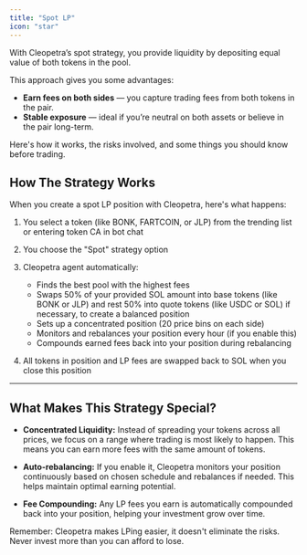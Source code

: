 ```yaml
---
title: "Spot LP"
icon: "star"
---
```


With Cleopetra’s spot strategy, you provide liquidity by depositing equal value of both tokens in the pool.

This approach gives you some advantages:

- **Earn fees on both sides** — you capture trading fees from both tokens in the pair.
- **Stable exposure** — ideal if you’re neutral on both assets or believe in the pair long-term.

Here's how it works, the risks involved, and some things you should know before trading.

## How The Strategy Works

When you create a spot LP position with Cleopetra, here's what happens:

1. You select a token (like BONK, FARTCOIN, or JLP) from the trending list or entering token CA in bot chat

2. You choose the "Spot" strategy option

3. Cleopetra agent automatically:

   - Finds the best pool with the highest fees
   - Swaps 50% of your provided SOL amount into base tokens (like BONK or JLP) and rest 50% into quote tokens (like USDC or SOL) if necessary, to create a balanced position
   - Sets up a concentrated position (20 price bins on each side)
   - Monitors and rebalances your position every hour (if you enable this)
   - Compounds earned fees back into your position during rebalancing

4. All tokens in position and LP fees are swapped back to SOL when you close this position

---

## What Makes This Strategy Special?

- **Concentrated Liquidity:** Instead of spreading your tokens across all prices, we focus on a range where trading is most likely to happen. This means you can earn more fees with the same amount of tokens.

- **Auto-rebalancing:** If you enable it, Cleopetra monitors your position continuously based on chosen schedule and rebalances if needed. This helps maintain optimal earning potential.

- **Fee Compounding:** Any LP fees you earn is automatically compounded back into your position, helping your investment grow over time.

<Note>

Remember: Cleopetra makes LPing easier, it doesn't eliminate the risks. Never invest more than you can afford to lose.

</Note>
